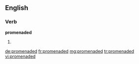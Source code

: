 ==English==

===Verb===
'''promenaded'''

# {{en-past of|promenade}}

[[de:promenaded]]
[[fr:promenaded]]
[[mg:promenaded]]
[[tr:promenaded]]
[[vi:promenaded]]